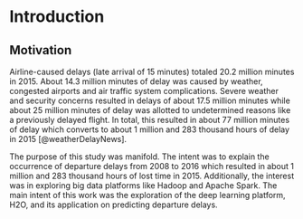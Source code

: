 
# Introduction 

## Motivation 

Airline-caused delays (late arrival of 15 minutes) totaled 20.2 million minutes in 2015. About 14.3 million minutes of delay was caused by weather, congested airports and air traffic system complications. Severe weather and security concerns resulted in delays of about 17.5 million minutes while about 25 million minutes of delay was allotted to undetermined reasons like a previously delayed flight. In total, this resulted in about 77 million minutes of delay which converts to about 1 million and 283 thousand hours of delay in 2015 [@weatherDelayNews].

The purpose of this study was manifold. The intent was to explain the occurrence of departure delays from 2008 to 2016 which resulted in about 1 million and 283 thousand hours of lost time in 2015. Additionally, the interest was in exploring big data platforms like Hadoop and Apache Spark. The main intent of this work was the exploration of the deep learning platform, H2O, and its application on predicting departure delays. 
